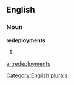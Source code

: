 ==English==

===Noun===
'''redeployments'''

# {{plural of|[[redeployment]]}}

[[Category:English plurals]]

[[ar:redeployments]]